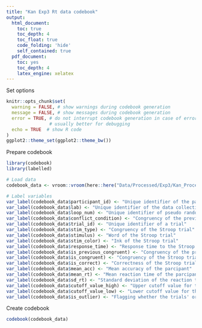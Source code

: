 ```yaml
---
title: "Kan Exp3 Rt data codebook"
output:
  html_document:
    toc: true
    toc_depth: 4
    toc_float: true
    code_folding: 'hide'
    self_contained: true
  pdf_document:
    toc: yes
    toc_depth: 4
    latex_engine: xelatex
---
```


Set options

```r
knitr::opts_chunk$set(
  warning = FALSE, # show warnings during codebook generation
  message = FALSE, # show messages during codebook generation
  error = TRUE, # do not interrupt codebook generation in case of errors,
                # usually better for debugging
  echo = TRUE  # show R code
)
ggplot2::theme_set(ggplot2::theme_bw())

```

Prepare codebook

```r
library(codebook)
library(labelled)

# Load data
codebook_data <- vroom::vroom(here::here("Data/Processed/Exp3/Kan_Processed_Exp3_Main_Rt_data.tsv"))

# Label variables
var_label(codebook_data$participant_id) <- "Unique identifier of the participant"
var_label(codebook_data$lab) <- "Unique identifier of the data collection site"
var_label(codebook_data$loop_num) <- "Unique identifier of pseudo randomized stimulus set that was shown to the participant"
var_label(codebook_data$conflict_condition) <- "Congruency of the previous and current trial (cc, ii, ci, ic)"
var_label(codebook_data$trial_id) <- "Unique identifier of a trial"
var_label(codebook_data$stim_type) <- "Congruency of the Stroop trial"
var_label(codebook_data$stimulus) <- "Word of the Stroop trial"
var_label(codebook_data$stim_color) <- "Ink of the Stroop trial"
var_label(codebook_data$response_time) <- "Response time to the Stroop trial in milliseconds"
var_label(codebook_data$is_previous_congruent) <- "Congruency of the previous trial"
var_label(codebook_data$is_congruent) <- "Congruency of the Stroop trial"
var_label(codebook_data$is_correct) <- "Correctness of the Stroop trial"
var_label(codebook_data$mean_acc) <- "Mean accuracy of the parcipant"
var_label(codebook_data$mean_rt) <- "Mean reaction time of the parcipant"
var_label(codebook_data$sd_rt) <- "Standard deviation of the reaction time of the participant"
var_label(codebook_data$cutoff_value_high) <- "Upper cutoff value for the trial"
var_label(codebook_data$cutoff_value_low) <- "Lower cutoff value for the trial"
var_label(codebook_data$is_outlier) <- "Flagging whether the trials' original response time was a low outlier (2), a high outlier (1) or not an outlier (0)"
```

Create codebook

```r
codebook(codebook_data)
```
